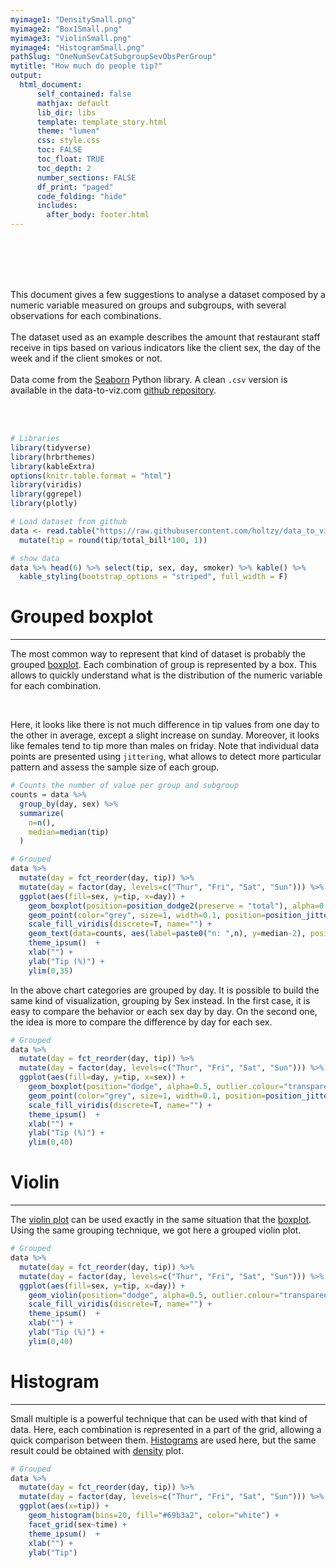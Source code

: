 ```yaml
---
myimage1: "DensitySmall.png"
myimage2: "Box1Small.png"
myimage3: "ViolinSmall.png"
myimage4: "HistogramSmall.png"
pathSlug: "OneNumSevCatSubgroupSevObsPerGroup"
mytitle: "How much do people tip?"
output:
  html_document:
      self_contained: false
      mathjax: default
      lib_dir: libs
      template: template_story.html
      theme: "lumen"
      css: style.css
      toc: FALSE
      toc_float: TRUE
      toc_depth: 2
      number_sections: FALSE
      df_print: "paged"
      code_folding: "hide"
      includes:
        after_body: footer.html
---
```


<br>
<div class="mycontent">


<div class = "row">
<div class = "col-md-8">
<br><br><br>
This document gives a few suggestions to analyse a dataset composed by a numeric variable measured on groups and subgroups, with several observations for each combinations.
<br><br>
The dataset used as an example describes the amount that restaurant staff receive in tips based on various indicators like the client sex, the day of the week and if the client smokes or not.
<br><br>
Data come from the [Seaborn](https://github.com/mwaskom/seaborn-data) Python library. A clean `.csv` version is available in the data-to-viz.com [github repository](https://github.com/holtzy/data_to_viz/tree/master/Example_dataset).
</div>

<div class = "col-md-4">
<br><br>

```r
# Libraries
library(tidyverse)
library(hrbrthemes)
library(kableExtra)
options(knitr.table.format = "html")
library(viridis)
library(ggrepel)
library(plotly)

# Load dataset from github
data <- read.table("https://raw.githubusercontent.com/holtzy/data_to_viz/master/Example_dataset/10_OneNumSevCatSubgroupsSevObs.csv", header=T, sep=",") %>%
  mutate(tip = round(tip/total_bill*100, 1))

# show data
data %>% head(6) %>% select(tip, sex, day, smoker) %>% kable() %>%
  kable_styling(bootstrap_options = "striped", full_width = F)
```
</div>
</div>





# Grouped boxplot
***
The most common way to represent that kind of dataset is probably the grouped [boxplot](https://www.data-to-viz.com/caveat/boxplot.html). Each combination of group is represented by a box. This allows to quickly understand what is the distribution of the numeric variable for each combination.

<br>

Here, it looks like there is not much difference in tip values from one day to the other in average, except a slight increase on sunday. Moreover, it looks like females tend to tip more than males on friday. Note that individual data points are presented using `jittering`, what allows to detect more particular pattern and assess the sample size of each group.
```r
# Counts the number of value per group and subgroup
counts = data %>%
  group_by(day, sex) %>%
  summarize(
    n=n(),
    median=median(tip)
  )

# Grouped
data %>%
  mutate(day = fct_reorder(day, tip)) %>%
  mutate(day = factor(day, levels=c("Thur", "Fri", "Sat", "Sun"))) %>%
  ggplot(aes(fill=sex, y=tip, x=day)) +
    geom_boxplot(position=position_dodge2(preserve = "total"), alpha=0.5, outlier.colour="transparent", varwidth = TRUE) +
    geom_point(color="grey", size=1, width=0.1, position=position_jitterdodge() , alpha=0.4) +
    scale_fill_viridis(discrete=T, name="") +
    geom_text(data=counts, aes(label=paste0("n: ",n), y=median-2), position=position_dodge(1), hjust=0.5) +
    theme_ipsum()  +
    xlab("") +
    ylab("Tip (%)") +
    ylim(0,35)
```

In the above chart categories are grouped by day. It is possible to build the same kind of visualization, grouping by Sex instead. In the first case, it is easy to compare the behavior or each sex day by day. On the second one, the idea is more to compare the difference by day for each sex.


```r
# Grouped
data %>%
  mutate(day = fct_reorder(day, tip)) %>%
  mutate(day = factor(day, levels=c("Thur", "Fri", "Sat", "Sun"))) %>%
  ggplot(aes(fill=day, y=tip, x=sex)) +
    geom_boxplot(position="dodge", alpha=0.5, outlier.colour="transparent") +
    geom_point(color="grey", size=1, width=0.1, position=position_jitterdodge() , alpha=0.4) +
    scale_fill_viridis(discrete=T, name="") +
    theme_ipsum()  +
    xlab("") +
    ylab("Tip (%)") +
    ylim(0,40)
```




# Violin
***

The [violin plot](https://www.data-to-viz.com/graph/violin.html) can be used exactly in the same situation that the [boxplot](https://www.data-to-viz.com/caveat/boxplot.html). Using the same grouping technique, we got here a grouped violin plot.
```r
# Grouped
data %>%
  mutate(day = fct_reorder(day, tip)) %>%
  mutate(day = factor(day, levels=c("Thur", "Fri", "Sat", "Sun"))) %>%
  ggplot(aes(fill=sex, y=tip, x=day)) +
    geom_violin(position="dodge", alpha=0.5, outlier.colour="transparent") +
    scale_fill_viridis(discrete=T, name="") +
    theme_ipsum()  +
    xlab("") +
    ylab("Tip (%)") +
    ylim(0,40)
```






# Histogram
***
Small multiple is a powerful technique that can be used with that kind of data. Here, each combination is represented in a part of the grid, allowing a quick comparison between them. [Histograms](https://www.data-to-viz.com/graph/histogram.html) are used here, but the same result could be obtained with [density](https://www.data-to-viz.com/graph/density.html) plot.
```r
# Grouped
data %>%
  mutate(day = fct_reorder(day, tip)) %>%
  mutate(day = factor(day, levels=c("Thur", "Fri", "Sat", "Sun"))) %>%
  ggplot(aes(x=tip)) +
    geom_histogram(bins=20, fill="#69b3a2", color="white") +
    facet_grid(sex~time) +
    theme_ipsum()  +
    xlab("") +
    ylab("Tip")
```










